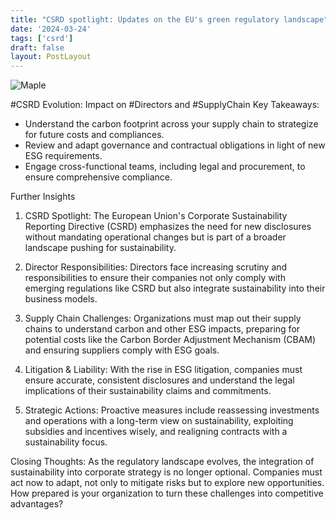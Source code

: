 ```yaml
---
title: "CSRD spotlight: Updates on the EU's green regulatory landscape"
date: '2024-03-24'
tags: ['csrd']
draft: false
layout: PostLayout
---
```


<div className="flex justify-center">
  <div className="my-1 w-full px-2 xl:my-1 xl:w-1/2 xl:px-2">
    <img src="https://willpolesa.pythonanywhere.com/static/podcast_thumbnails/recDMg5z7qN6DMeNhpodcast_thumbnail.jpg" alt="Maple" className="mx-auto h-58 w-auto" />
  </div>
</div>

#CSRD Evolution: Impact on #Directors and #SupplyChain
Key Takeaways:
- Understand the carbon footprint across your supply chain to strategize for future costs and compliances.
- Review and adapt governance and contractual obligations in light of new ESG requirements.
- Engage cross-functional teams, including legal and procurement, to ensure comprehensive compliance.

Further Insights
1. CSRD Spotlight:
The European Union's Corporate Sustainability Reporting Directive (CSRD) emphasizes the need for new disclosures without mandating operational changes but is part of a broader landscape pushing for sustainability.

2. Director Responsibilities:
Directors face increasing scrutiny and responsibilities to ensure their companies not only comply with emerging regulations like CSRD but also integrate sustainability into their business models.

3. Supply Chain Challenges:
Organizations must map out their supply chains to understand carbon and other ESG impacts, preparing for potential costs like the Carbon Border Adjustment Mechanism (CBAM) and ensuring suppliers comply with ESG goals.

4. Litigation & Liability:
With the rise in ESG litigation, companies must ensure accurate, consistent disclosures and understand the legal implications of their sustainability claims and commitments.

5. Strategic Actions:
Proactive measures include reassessing investments and operations with a long-term view on sustainability, exploiting subsidies and incentives wisely, and realigning contracts with a sustainability focus.

Closing Thoughts:
As the regulatory landscape evolves, the integration of sustainability into corporate strategy is no longer optional. Companies must act now to adapt, not only to mitigate risks but to explore new opportunities. How prepared is your organization to turn these challenges into competitive advantages?
